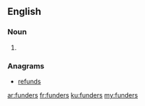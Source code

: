 ==English==

===Noun===
{{head|en|plural}}

# {{plural of|funder|lang=en|nocat=1}}

===Anagrams===
* [[refunds#English|refunds]]

[[ar:funders]]
[[fr:funders]]
[[ku:funders]]
[[my:funders]]